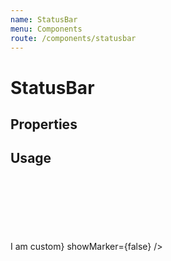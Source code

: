 ```yaml
---
name: StatusBar
menu: Components
route: /components/statusbar
---
```



# StatusBar

## Properties

<Props of={StatusBar} />

## Usage

<Playground>
  <StatusBar
    status = {[
      {
        label: "Yes",
        amount: 300,
        color: "green"
      },
      {
        label: "No",
        amount: 200,
        color: "orange"
      },
      {
        label: "Maybe",
        amount: 500,
        color: "blue"
      }
    ]}
    markerPosition = "50%"
    markerTooltipText = "60% Yes votes required for approval"
    markerTooltipClassName={classNames(styles.statusBarMarkerTooltipExample)}
    max={5000}
  />
  <br/>
  <br/>
  <StatusBar
    status = {[
      {
        label: "Yes",
        amount: 300,
        color: "green"
      },
      {
        label: "No",
        amount: 200,
        color: "orange"
      }
    ]}
    markerPosition = "50%"
    max={5000}
  />
  <br/>
  <br/>
  <StatusBar
    status = {[
      {
        label: "Yes",
        amount: 300,
        color: "green"
      },
      {
        label: "No",
        amount: 200,
        color: "orange"
      }
    ]}
    showMarker={false}
  />
  <br/>
  <br/>
  <StatusBar
    status = {[
      {
        label: "Yes",
        amount: 300,
        color: "green"
      },
      {
        label: "No",
        amount: 200,
        color: "orange"
      }
    ]}
    renderStatusInfoComponent={<div>I am custom</div>}
    showMarker={false}
  />
</Playground>
